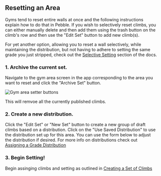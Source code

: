 ## Resetting an Area

Gyms tend to reset entire walls at once and the following instructions explain how to do that in Pebble. If you wish to selectively reset climbs, you can either manually delete and then add them using the trash button on the climb's row and then use the "Edit Set" button to add new climb(s).

For yet another option, allowing you to reset a wall selectively, while maintaining the distribution, but not having to adhere to setting the same grade you just stripped, check out the [Selective Setting](/routesetting/selective-setting) section of the docs.

### 1. Archive the current set.

Navigate to the gym area screen in the app corresponding to the area you want to reset and click the "Archive Set" button.

![Gym area setter buttons](../images/gym-area-setting-buttons.png)

This will remvoe all the currently published climbs.

### 2. Create a new distribution.

Click the "Edit Set" or "New Set" button to create a new group of draft climbs based on a distribution. Click on the "Use Saved Distribution" to use the distribution set up for this area. You can use the form below to adjust the distribution if desired. For more info on distributions check out [Assigning a Grade Distribution](/routesetting/assigning-distributions)

### 3. Begin Setting!

Begin assinging climbs and setting as outlined in [Creating a Set of Climbs](/routesetting/creating-set)
